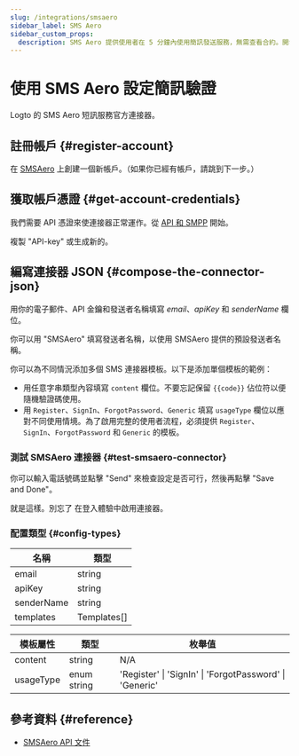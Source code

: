 ```yaml
---
slug: /integrations/smsaero
sidebar_label: SMS Aero
sidebar_custom_props:
  description: SMS Aero 提供使用者在 5 分鐘內使用簡訊發送服務，無需查看合約。開發者可使用便捷的 API，並享有 24x7 線上聊天支援。
---
```



# 使用 SMS Aero 設定簡訊驗證

Logto 的 SMS Aero 短訊服務官方連接器。

<GuideTip />

## 註冊帳戶 \{#register-account}

在 [SMSAero](https://smsaero.ru/) 上創建一個新帳戶。（如果你已經有帳戶，請跳到下一步。）

## 獲取帳戶憑證 \{#get-account-credentials}

我們需要 API 憑證來使連接器正常運作。從 [API 和 SMPP](https://smsaero.ru/cabinet/settings/apikey/) 開始。

複製 "API-key" 或生成新的。

## 編寫連接器 JSON \{#compose-the-connector-json}

用你的電子郵件、API 金鑰和發送者名稱填寫 _email_、_apiKey_ 和 _senderName_ 欄位。

你可以用 "SMSAero" 填寫發送者名稱，以使用 SMSAero 提供的預設發送者名稱。

你可以為不同情況添加多個 SMS 連接器模板。以下是添加單個模板的範例：

- 用任意字串類型內容填寫 `content` 欄位。不要忘記保留 `{{code}}` 佔位符以便隨機驗證碼使用。
- 用 `Register`、`SignIn`、`ForgotPassword`、`Generic` 填寫 `usageType` 欄位以應對不同使用情境。為了啟用完整的使用者流程，必須提供 `Register`、`SignIn`、`ForgotPassword` 和 `Generic` 的模板。

### 測試 SMSAero 連接器 \{#test-smsaero-connector}

你可以輸入電話號碼並點擊 "Send" 來檢查設定是否可行，然後再點擊 "Save and Done"。

就是這樣。別忘了 <MainSiteUrl href="/connectors/sms-connectors/#enable-phone-number-sign-up-or-sign-in">在登入體驗中啟用連接器</MainSiteUrl>。

### 配置類型 \{#config-types}

| 名稱       | 類型        |
| ---------- | ----------- |
| email      | string      |
| apiKey     | string      |
| senderName | string      |
| templates  | Templates[] |

| 模板屬性  | 類型        | 枚舉值                                                  |
| --------- | ----------- | ------------------------------------------------------- |
| content   | string      | N/A                                                     |
| usageType | enum string | 'Register' \| 'SignIn' \| 'ForgotPassword' \| 'Generic' |

## 參考資料 \{#reference}

- [SMSAero API 文件](https://smsaero.ru/integration/documentation/api/)
